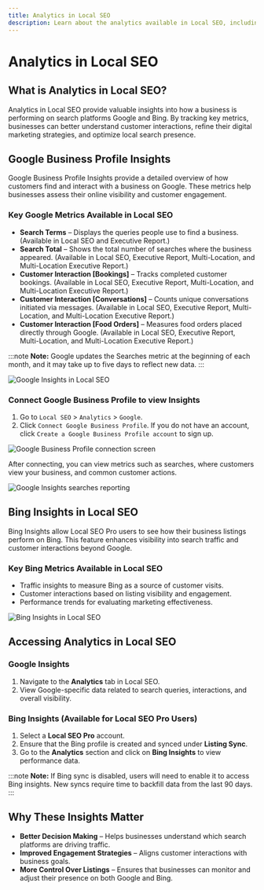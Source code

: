 ```yaml
---
title: Analytics in Local SEO
description: Learn about the analytics available in Local SEO, including Google Business Profile Insights and Bing Insights, and how they can help businesses understand their online performance.
---
```


# Analytics in Local SEO

## What is Analytics in Local SEO?

Analytics in Local SEO provide valuable insights into how a business is performing on search platforms Google and Bing. By tracking key metrics, businesses can better understand customer interactions, refine their digital marketing strategies, and optimize local search presence.

## Google Business Profile Insights

Google Business Profile Insights provide a detailed overview of how customers find and interact with a business on Google. These metrics help businesses assess their online visibility and customer engagement.

### Key Google Metrics Available in Local SEO

- **Search Terms** – Displays the queries people use to find a business. (Available in Local SEO and Executive Report.)
- **Search Total** – Shows the total number of searches where the business appeared. (Available in Local SEO, Executive Report, Multi-Location, and Multi-Location Executive Report.)
- **Customer Interaction [Bookings]** – Tracks completed customer bookings. (Available in Local SEO, Executive Report, Multi-Location, and Multi-Location Executive Report.)
- **Customer Interaction [Conversations]** – Counts unique conversations initiated via messages. (Available in Local SEO, Executive Report, Multi-Location, and Multi-Location Executive Report.)
- **Customer Interaction [Food Orders]** – Measures food orders placed directly through Google. (Available in Local SEO, Executive Report, Multi-Location, and Multi-Location Executive Report.)

:::note
**Note:** Google updates the Searches metric at the beginning of each month, and it may take up to five days to reflect new data.
:::

![Google Insights in Local SEO](././img/google-insights.jpg)

### Connect Google Business Profile to view Insights

1. Go to `Local SEO` > `Analytics` > `Google`.
2. Click `Connect Google Business Profile`. If you do not have an account, click `Create a Google Business Profile account` to sign up.

![Google Business Profile connection screen](./img/google-insights-connect.jpg)

After connecting, you can view metrics such as searches, where customers view your business, and common customer actions.

![Google Insights searches reporting](./img/google-insights-searches.jpg)

## Bing Insights in Local SEO

Bing Insights allow Local SEO Pro users to see how their business listings perform on Bing. This feature enhances visibility into search traffic and customer interactions beyond Google.

### Key Bing Metrics Available in Local SEO

- Traffic insights to measure Bing as a source of customer visits.
- Customer interactions based on listing visibility and engagement.
- Performance trends for evaluating marketing effectiveness.

![Bing Insights in Local SEO](././img/bing-insights.png)

## Accessing Analytics in Local SEO

### Google Insights

1. Navigate to the **Analytics** tab in Local SEO.
2. View Google-specific data related to search queries, interactions, and overall visibility.

### Bing Insights (Available for Local SEO Pro Users)

1. Select a **Local SEO Pro** account.
2. Ensure that the Bing profile is created and synced under **Listing Sync**.
3. Go to the **Analytics** section and click on **Bing Insights** to view performance data.

:::note
**Note:** If Bing sync is disabled, users will need to enable it to access Bing insights. New syncs require time to backfill data from the last 90 days.
:::

## Why These Insights Matter

- **Better Decision Making** – Helps businesses understand which search platforms are driving traffic.
- **Improved Engagement Strategies** – Aligns customer interactions with business goals.
- **More Control Over Listings** – Ensures that businesses can monitor and adjust their presence on both Google and Bing.